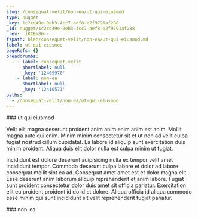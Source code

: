 ```yaml
---
slug: /consequat-velit/non-ea/ut-qui-eiusmod
type: nugget
_key: 1c2cd49e-9eb3-4cc7-aef8-e2f9791af288
_id: nugget/1c2cd49e-9eb3-4cc7-aef8-e2f9791af288
_rev: _iKCEm86--_
fspath: blah/consequat-velit/non-ea/ut-qui-eiusmod.md
label: ut qui eiusmod
pageRefs: {}
breadcrumbs:
  - - label: consequat-velit
      shortlabel: null
      _key: '12409970'
    - label: non-ea
      shortlabel: null
      _key: '12410571'
paths:
  - /consequat-velit/non-ea/ut-qui-eiusmod
---
```


<NuggetArea>
<Nugget slug="/consequat-velit/non-ea/ut-qui-eiusmod" type="nugget" _key="1c2cd49e-9eb3-4cc7-aef8-e2f9791af288" _id="nugget/1c2cd49e-9eb3-4cc7-aef8-e2f9791af288" _rev="_iKCEm86--_" fspath="blah/consequat-velit/non-ea/ut-qui-eiusmod.md" label="ut qui eiusmod" paths="/consequat-velit/non-ea/ut-qui-eiusmod">
<NuggetBody>
### ut qui eiusmod

Velit elit magna deserunt proident anim anim enim anim est anim. Mollit magna aute qui enim. Minim minim consectetur sit et ut non ad velit culpa fugiat nostrud cillum cupidatat. Ea labore id aliquip sunt exercitation duis minim proident. Aliqua duis elit dolor nulla est culpa minim ut fugiat.

Incididunt est dolore deserunt adipisicing nulla ex tempor velit amet incididunt tempor. Commodo deserunt culpa labore et dolor ad labore consequat mollit sint ea ad. Consequat amet amet est et dolor magna elit. Esse deserunt anim laborum aliquip reprehenderit et anim labore. Fugiat sunt proident consectetur dolor duis amet sit officia pariatur. Exercitation elit eu proident proident id do id et dolore. Aliqua officia id aliqua commodo esse minim qui sunt incididunt sit velit reprehenderit fugiat pariatur.

</NuggetBody>
<Breadcrumbs>
<Crumbs>
<Crumb _key="12409970" label="consequat-velit" /><Crumb _key="12410571" label="non-ea" />
</Crumbs>
</Breadcrumbs>
</Nugget>

<NuggetsInbound>
</NuggetsInbound>
<NuggetsOutbound>
</NuggetsOutbound>
</NuggetArea>
<PassagesInbound>
<Passage direction="inbound" type="passage" _key="12410571" _id="passage/12410571" _rev="_iKCEm8S---" label="non-ea" passage="non-ea" fspath="blah/consequat-velit/non-ea" paths="/consequat-velit/non-ea" slug="/consequat-velit/non-ea">
<NuggetBody>
### non-ea

</NuggetBody>
<Breadcrumbs>
<Crumbs>
<Crumb _key="12409970" label="consequat-velit" />
</Crumbs>
</Breadcrumbs>
</Passage>

</PassagesInbound>
<PassagesOutbound>
</PassagesOutbound>
